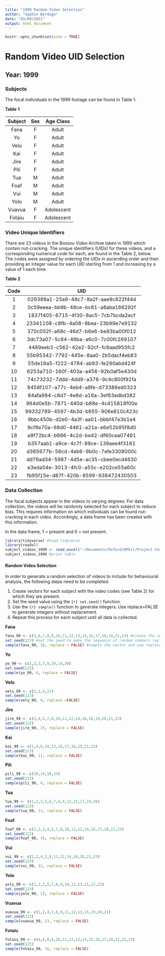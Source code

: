 ```yaml
---
title: "1999 Random Video Selection"
author: "Sophie Berdugo"
date: "03/09/2021"
output: html_document
---
```


```r
knitr::opts_chunk$set(echo = TRUE)
```

# Random Video UID Selection

## Year: 1999

### Subjects

The focal individuals in the 1999 footage can be found in Table 1.

**Table 1**

|Subject  | Sex | Age Class  |
|:------: |:---:| :---------:|
|Fana     |F    | Adult      |
|Yo       |F    | Adult      |
|Velu     |F    | Adult      |
|Kai      |F    | Adult      |
|Jire     |F    | Adult      |
|Pili     |F    | Adult      |
|Tua      |M    | Adult      |
|Foaf     |M    | Adult      |
|Vui      |M    | Adult      |
|Yolo     |M    | Adult      |
|Vuavua   |F    | Adolescent |
|Fotaiu   |F    | Adolescent |

### Video Unique Identifiers
There are 23 videos in the Bossou Video Archive taken in 1999 which contain nut-cracking. The unique identifiers (UIDs) for these videos, and a corresponding numerical code for each, are found in the Table 2, below. The codes were assigned by ordering the UIDs in ascending order and then providing an integer value for each UID starting from 1 and increasing by a value of 1 each time.

**Table 2**

|Code  | UID                                  |
|:---: | :-----------------------------------:|
| 1    | 029388a1-25a9-48c7-8a2f-aae9c822f44d |
| 2    | 0c59eeea-bb9b-48ce-bc81-a8aba166292f |
| 3    | 1837f405-6715-4f30-8ac5-7cb7bcda2ecf |
| 4    | 23341108-c8fb-4a08-8bea-23b99e7e9132 |
| 5    | 370c052f-a68c-46d7-b6e6-be93ba00f012 |
| 6    | 3dc73a07-5c84-46ba-a6c0-7c00fc269107 |
| 7    | 4489eeb3-c562-42e2-92cf-fc8aad955fc2 |
| 8    | 55b95342-7792-445e-8aa0-2b5dacf4eb83 |
| 9    | 55de16a5-f222-4784-ab93-fe290abd424f |
| 10   | 6253a710-160f-403a-a456-92b0af5e430d |
| 11   | 74c73232-7ddd-4dd9-a376-9c4c800f91fa |
| 12   | 8458f107-a77c-4eb4-a8fe-d73386ed0323 |
| 13   | 84afa984-c8d7-4e8d-a16a-3ef63edbd382 |
| 14   | 964d0e5b-7871-440d-b88e-4c415818f00e |
| 15   | 99332789-4597-4b3d-b655-906e810c423c |
| 16   | 9bbc450b-d2e0-4a3f-aa01-bbbf47e3b1e4 |
| 17   | 9cf8e70a-68d0-4461-a21a-e6e52b95f8d0 |
| 18   | a9f72bc4-b666-4c2d-be42-df60cea07491 |
| 19   | b357aab1-a9ce-4c7f-89ce-139aee4f3161 |
| 20   | d365677b-56cd-4eb6-9b0c-7efe3308000c |
| 21   | dd76ad34-5987-4d5e-ac35-cbee0ecd4630 |
| 22   | e3eda54e-3013-4fc0-a55c-e202ce55a60c |
| 23   | fb95f15e-d87f-420b-8599-938472430503 |

### Data Collection
The focal subjects appear in the videos to varying degrees. For data collection, the videos will be randomly selected for each subject to reduce bias. This requires information on which individuals can be found nut-cracking in each video. Accordingly, a data frame has been created with this information.

In the data frame, 1 = present and 0 = not present.

```r
library(tidyverse) #load tidyverse
library(readxl)
subject_videos_1999 <- read_excel("~/Documents/Oxford/DPhil/Project Components/Methods/Data/Subjects UIDs by Year/1999_subject_UIDs.xlsx")
subject_videos_1999 #print table
```

#### Random Video Selection
In order to generate a random selection of videos to include for behavioural analysis, the following steps need to be completed:

1. Create vectors for each subject with the video codes (see Table 2) for which they are present.
2. Set the seed value using the ```{r} set.seed()``` function.
3. Use the ```{r} sample()``` function to generate integers. Use replace=FALSE to generate integers without replacement.
4. Repeat this process for each subject until all data is collected.

**Fana**

```r
fana_99 <- c(3,6,7,8,9,10,11,12,13,14,16,17,18,19,21,23) #create the vector
set.seed(123) #set the seed to make the sequence of random numbers replicable
sample(fana_99, 16, replace = FALSE) #sample the vector and use replace=FALSE to sample without replacement
```

**Yo**

```r
yo_99 <- c(1,2,3,7,9,10,14,20)
set.seed(123)
sample(yo_99, 8, replace = FALSE)
```

**Velu**

```r
velu_99 <- c(1,2,4,21)
set.seed(123)
sample(velu_99, 4, replace =FALSE)
```

**Jire**

```r
jire_99 <- c(3,4,5,7,8,10,11,12,14,16,18,19,20,21,23) 
set.seed(123) 
sample(jire_99, 15, replace = FALSE) 
```

**Kai**

```r
kai_99 <- c(1,4,6,10,13,16,17,18,19,21,23) 
set.seed(123) 
sample(kai_99, 11, replace = FALSE) 
```

**Pili**

```r
pili_99 <- c(10,14,18,23) 
set.seed(123) 
sample(pili_99, 4, replace = FALSE) 
```

**Tua**

```r
tua_99 <- c(1,2,3,5,6,7,8,9,12,15,17,19,20)
set.seed(123)
sample(tua_99, 13, replace = FALSE)
```

**Foaf**

```r
foaf_99 <- c(1,2,3,4,5,7,8,10,11,12,14,16,17,20,21,23)
set.seed(123)
sample(foaf_99, 16, replace = FALSE)
```

**Vui**

```r
vui_99 <- c(1,2,4,5,8,11,12,14,16,20,21,23)
set.seed(123)
sample(vui_99, 12, replace = FALSE)
```

**Yolo**

```r
yolo_99 <- c(1,2,3,5,7,8,9,10,12,13,15,21,22)
set.seed(123)
sample(yolo_99, 13, replace = FALSE)
```

**Vuavua**

```r
vuavua_99 <- c(1,2,4,7,8,9,11,12,13,15,19,20,21)
set.seed(123)
sample(vuavua_99, 13, replace = FALSE)
```

**Fotaiu**

```r
fotaiu_99 <- c(4,6,8,9,10,11,12,13,14,15,16,17,19,21,22,23)
set.seed(123)
sample(fotaiu_99, 16, replace = FALSE)
```
